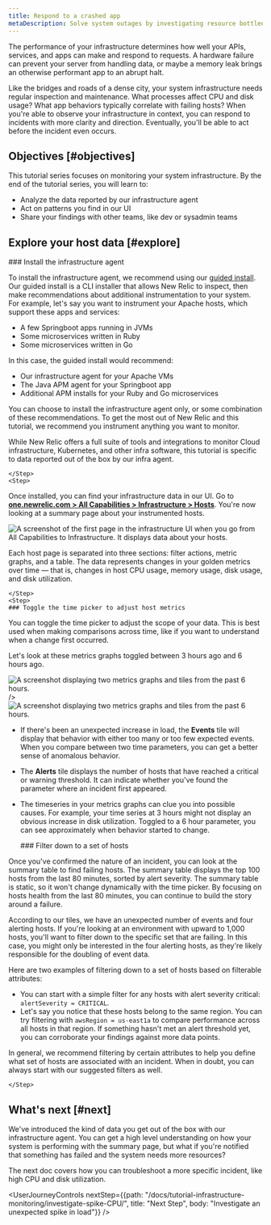 ```yaml
---
title: Respond to a crashed app
metaDescription: Solve system outages by investigating resource bottlenecks across your system infrastructure. 
---
```





The performance of your infrastructure determines how well your APIs, services, and apps can make and respond to requests. A hardware failure can prevent your server from handling data, or maybe a memory leak brings an otherwise performant app to an abrupt halt. 

Like the bridges and roads of a dense city, your system infrastructure needs regular inspection and maintenance. What processes affect CPU and disk usage? What app behaviors typically correlate with failing hosts? When you're able to observe your infrastructure in context, you can respond to incidents with more clarity and direction. Eventually, you'll be able to act before the incident even occurs.  

## Objectives [#objectives]

This tutorial series focuses on monitoring your system infrastructure. By the end of the tutorial series, you will learn to:

* Analyze the data reported by our infrastructure agent
* Act on patterns you find in our UI
* Share your findings with other teams, like dev or sysadmin teams

## Explore your host data [#explore]

<Steps>
    <Step>
    ### Install the infrastructure agent 

To install the infrastructure agent, we recommend using our [guided install](https://one.newrelic.com/nr1-core?state=a36f15a1-c5ce-528c-2ec2-8bcaacc40c03). Our guided install is a CLI installer that allows New Relic to inspect, then make recommendations about additional instrumentation to your system. For example, let's say you want to instrument your Apache hosts, which support these apps and services:

* A few Springboot apps running in JVMs
* Some microservices written in Ruby
* Some microservices written in Go 

In this case, the guided install would recommend:

* Our infrastructure agent for your Apache VMs
* The Java APM agent for your Springboot app
* Additional APM installs for your Ruby and Go microservices

You can choose to install the infrastructure agent only, or some combination of these recommendations. To get the most out of New Relic and this tutorial, we recommend you instrument anything you want to monitor.

<Callout variant="important">
While New Relic offers a full suite of tools and integrations to monitor Cloud infrastructure, Kubernetes, and other infra software, this tutorial is specific to data reported out of the box by our infra agent.
</Callout>
        
    </Step>
    <Step>

Once installed, you can find your infrastructure data in our UI. Go to **[one.newrelic.com > All Capabilities > Infrastructure > Hosts](https://one.newrelic.com/infra/infrastructure/hosts)**. You're now looking at a summary page about your instrumented hosts. 

<img
    title="Infrastructure UI hosts summary page"
    alt="A screenshot of the first page in the infrastructure UI when you go from All Capabilities to Infrastructure. It displays data about your hosts."
    src={hostSummaryPage}
/>

Each host page is separated into three sections: filter actions, metric graphs, and a table. The data represents changes in your golden metrics over time — that is, changes in host CPU usage, memory usage, disk usage, and disk utilization. 

    </Step>
    <Step>
    ### Toggle the time picker to adjust host metrics

You can toggle the time picker to adjust the scope of your data. This is best used when making comparisons across time, like if you want to understand when a change first occurred. 

Let's look at these metrics graphs toggled between 3 hours ago and 6 hours ago.

<SideBySide>
    <Side>
<img
    title="Tiles and graphs set to a 3 hour time parameter"
    alt="A screenshot displaying two metrics graphs and tiles from the past 6 hours."
    src={metrics1}

/>    </Side>
    <Side>
<img
    title="Tiles and graphs set to a 6 hour time parameter"
    alt="A screenshot displaying two metrics graphs and tiles from the past 6 hours."
    src={metrics2}
/>    </Side>
</SideBySide>

* If there's been an unexpected increase in load, the **Events** tile will display that behavior with either too many or too few expected events. When you compare between two time parameters, you can get a better sense of anomalous behavior.   
* The **Alerts** tile displays the number of hosts that have reached a critical or warning threshold. It can indicate whether you've found the parameter where an incident first appeared. 
* The timeseries in your metrics graphs can clue you into possible causes. For example, your time series at 3 hours might not display an obvious increase in disk utilization. Toggled to a 6 hour parameter, you can see approximately when behavior started to change.

    </Step>
    <Step>
        ### Filter down to a set of hosts

Once you've confirmed the nature of an incident, you can look at the summary table to find failing hosts. The summary table displays the top 100 hosts from the last 80 minutes, sorted by alert severity. The summary table is static, so it won't change dynamically with the time picker. By focusing on hosts health from the last 80 minutes, you can continue to build the story around a failure. 

According to our tiles, we have an unexpected number of events and four alerting hosts. If you're looking at an environment with upward to 1,000 hosts, you'll want to filter down to the specific set that are failing. In this case, you might only be interested in the four alerting hosts, as they're likely responsible for the doubling of event data. 

Here are two examples of filtering down to a set of hosts based on filterable attributes:  

* You can start with a simple filter for any hosts with alert severity critical: `alertSeverity = CRITICAL`. 
* Let's say you notice that these hosts belong to the same region. You can try filtering with `awsRegion = us-east1a` to compare performance across all hosts in that region. If something hasn't met an alert threshold yet, you can corroborate your findings against more data points. 

In general, we recommend filtering by certain attributes to help you define what set of hosts are associated with an incident. When in doubt, you can always start with our suggested filters as well. 

    </Step>
</Steps>

## What's next [#next]

We've introduced the kind of data you get out of the box with our infrastructure agent. You can get a high level understanding on how your system is performing with the summary page, but what if you're notified that something has failed and the system needs more resources? 

The next doc covers how you can troubleshoot a more specific incident, like high CPU and disk utilization. 

<UserJourneyControls
    nextStep={{path: "/docs/tutorial-infrastructure-monitoring/investigate-spike-CPU/", title: "Next Step", body: "Investigate an unexpected spike in load"}}
/>